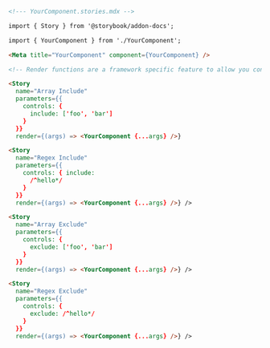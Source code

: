 ```md
<!--- YourComponent.stories.mdx -->

import { Story } from '@storybook/addon-docs';

import { YourComponent } from './YourComponent';

<Meta title="YourComponent" component={YourComponent} />

<!-- Render functions are a framework specific feature to allow you control on how the component renders -->

<Story 
  name="Array Include"
  parameters={{ 
    controls: { 
      include: ['foo', 'bar'] 
    } 
  }}
  render={(args) => <YourComponent {...args} />}

<Story 
  name="Regex Include"
  parameters={{ 
    controls: { include: 
      /^hello*/ 
    } 
  }}
  render={(args) => <YourComponent {...args} />} />

<Story 
  name="Array Exclude"
  parameters={{ 
    controls: { 
      exclude: ['foo', 'bar'] 
    } 
  }}
  render={(args) => <YourComponent {...args} />} />

<Story 
  name="Regex Exclude"
  parameters={{ 
    controls: { 
      exclude: /^hello*/ 
    } 
  }}
  render={(args) => <YourComponent {...args} />} />
```